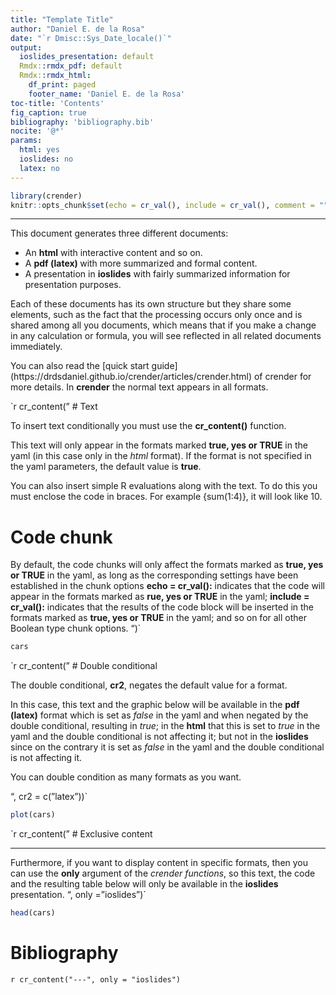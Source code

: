 ```yaml
---
title: "Template Title"
author: "Daniel E. de la Rosa"
date: "`r Dmisc::Sys_Date_locale()`"
output: 
  ioslides_presentation: default
  Rmdx::rmdx_pdf: default
  Rmdx::rmdx_html:
    df_print: paged
    footer_name: 'Daniel E. de la Rosa'
toc-title: 'Contents'
fig_caption: true
bibliography: 'bibliography.bib' 
nocite: '@*' 
params:
  html: yes
  ioslides: no
  latex: no
---
```


```r
library(crender)
knitr::opts_chunk$set(echo = cr_val(), include = cr_val(), comment = "")
```

---

This document generates three different documents:

* An __html__ with interactive content and so on.
* A __pdf (latex) __ with more summarized and formal content.
* A presentation in __ioslides__ with fairly summarized information for presentation purposes.

Each of these documents has its own structure but they share some elements, such as the fact that the processing occurs only once and is shared among all you documents, which means that if you make a change in any calculation or formula, you will see reflected in all related documents immediately.

You can also read the [quick start guide] (https://drdsdaniel.github.io/crender/articles/crender.html) of crender for more details.
In __crender__ the normal text appears in all formats.

`r cr_content("
# Text

To insert text conditionally you must use the __cr_content()__ function.

This text will only appear in the formats marked __true, yes or TRUE__ in the yaml (in this case only in the _html_ format). If the format is not specified in the yaml parameters, the default value is __true__.

You can also insert simple R evaluations along with the text. To do this you must enclose the code in braces. For example {sum(1:4)}, it will look like 10.

# Code chunk

By default, the code chunks will only affect the formats marked as __true, yes or TRUE__ in the yaml, as long as the corresponding settings have been established in the chunk options __echo = cr_val():__ indicates that the code will appear in the formats marked as __rue, yes or TRUE__ in the yaml; __include = cr_val():__ indicates that the results of the code block will be inserted in the formats marked as __true, yes or TRUE__ in the yaml; and so on for all other Boolean type chunk options.
")`

```r
cars
```

`r cr_content("
# Double conditional

The double conditional, __cr2__, negates the default value for a format. 

In this case, this text and the graphic below will be available in the __pdf (latex)__ format which is set as _false_ in the yaml and when negated by the double conditional, resulting in _true_; in the __html__ that this is set to _true_ in the yaml and the double conditional is not affecting it; but not in the __ioslides__ since on the contrary it is set as _false_ in the yaml and the double conditional is not affecting it.

You can double condition as many formats as you want.

", cr2 = c("latex"))`

```r
plot(cars)
```

`r cr_content("
# Exclusive content

---

Furthermore, if you want to display content in specific formats, then you can use the __only__ argument of the _crender functions_, so this text, the code and the resulting table below will only be available in the __ioslides__ presentation.
", only = "ioslides")`

```r
head(cars)
```

# Bibliography {-}

`r cr_content("---", only = "ioslides")`
